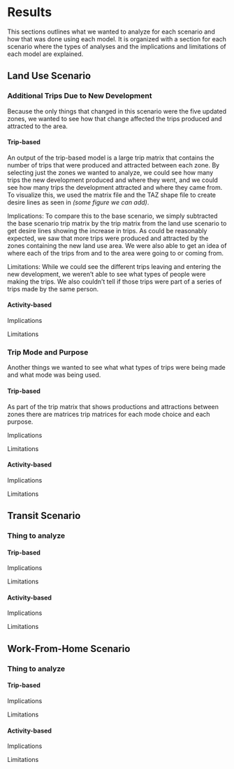 # Results {#sec-results}

This sections outlines what we wanted to analyze for each scenario and how that was done using each model.
It is organized with a section for each scenario where the types of analyses and the implications and limitations of each model are explained.

## Land Use Scenario

### Additional Trips Due to New Development

Because the only things that changed in this scenario were the five updated zones, we wanted to see how that change affected the trips produced and attracted to the area.

#### Trip-based

An output of the trip-based model is a large trip matrix that contains the number of trips that were produced and attracted between each zone.
By selecting just the zones we wanted to analyze, we could see how many trips the new development produced and where they went, and we could see how many trips the development attracted and where they came from.
To visualize this, we used the matrix file and the TAZ shape file to create desire lines as seen in *(some figure we can add)*.

Implications: 
To compare this to the base scenario, we simply subtracted the base scenario trip matrix by the trip matrix from the land use scenario to get desire lines showing the increase in trips.
As could be reasonably expected, we saw that more trips were produced and attracted by the zones containing the new land use area.
We were also able to get an idea of where each of the trips from and to the area were going to or coming from.

Limitations: 
While we could see the different trips leaving and entering the new development, we weren't able to see what types of people were making the trips.
We also couldn't tell if those trips were part of a series of trips made by the same person.

#### Activity-based

Implications

Limitations

### Trip Mode and Purpose
Another things we wanted to see what what types of trips were being made and what mode was being used.

#### Trip-based
As part of the trip matrix that shows productions and attractions between zones there are matrices trip matrices for each mode choice and each purpose. 

Implications

Limitations

#### Activity-based

Implications

Limitations

## Transit Scenario

### Thing to analyze

#### Trip-based

Implications

Limitations

#### Activity-based

Implications

Limitations

## Work-From-Home Scenario

### Thing to analyze

#### Trip-based

Implications

Limitations

#### Activity-based

Implications

Limitations
